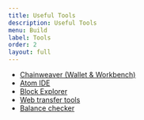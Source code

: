 ```yaml
---
title: Useful Tools
description: Useful Tools
menu: Build
label: Tools
order: 2
layout: full
---
```


- [Chainweaver (Wallet & Workbench)](../basics/chainweaver/chainweaver-user-guide)
- [Atom IDE](/learn-pact/beginner/atom-sdk)
- [Block Explorer](https://explorer.chainweb.com/mainnet)
- [Web transfer tools](https://transfer.chainweb.com)
- [Balance checker](https://balance.chainweb.com)
